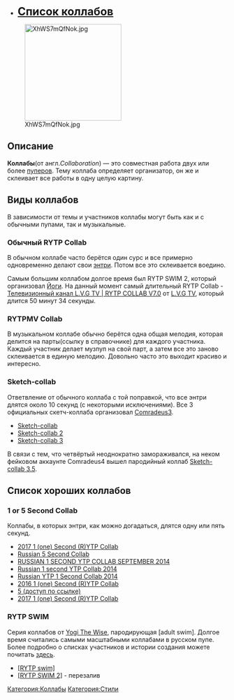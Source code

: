 *'''<span style="font-size:25px;">[[:Категория:Коллабы|Список коллабов]] </span>'''
[[File:XhWS7mQfNok.jpg|none|thumb|221x221px]]

==Описание==
'''Коллабы '''(от англ.'' Collaboration'') — это совместная работа двух или более [[Пуперы|пуперов]]. Тему коллаба определяет организатор, он же и склеивает все работы в одну целую картину.
==Виды коллабов==
В зависимости от темы и участников коллабы могут быть как и с обычными пупами, так и музыкальные. 
===Обычный RYTP Collab===
В обычном коллабе часто берётся один сурс и все примерно одновременно делают свои [[Термины#Э|энтри]]. Потом все это склеивается воедино.

Самым большим коллабом долгое время был RYTP SWIM 2, который организовал [[Yogi The Wise|Йоги]]. На данный момент самый длительный RYTP Collab - [https://www.youtube.com/watch?v=FWrV1m7A3FE Телевизионный канал L.V.G TV | RYTP COLLAB V7.0] от [[L.V.G TV]], который длится 50 минут 34 секунды.
===RYTPMV Collab===
В музыкальном коллабе обычно берётся одна общая мелодия, которая делится на парты(ссылку в справочнике) для каждого участника. Каждый участник делает музпуп на свой парт, а затем все это заново склеивается в единую мелодию. Довольно часто это выходит красиво и интересно.
===Sketch-collab===
Ответвление от обычного коллаба с той поправкой, что все энтри длятся около 10 секунд (с некоторыми исключениями).
Все 3 официальных скетч-коллаба организовал [[Comradeus3]].
*[https://www.youtube.com/watch?v=ZWNHOzwctvo Sketch-collab]
*[https://www.youtube.com/watch?v=Ouk-M_HxZ5w Sketch-collab 2]
*[https://www.youtube.com/watch?v=dAxBnu-SE18 Sketch-collab 3]
В связи с тем, что четвёртый неоднократно замораживался, на неком фейковом аккаунте Comradeus4 вышел пародийный коллаб [https://www.youtube.com/watch?v=2iS5xTwmnOQ Sketch-collab 3.5].
==Список хороших коллабов==
===1 or 5 Second Collab===
Коллабы, в которых энтри, как можно догадаться, длятся одну или пять секунд.
*[https://www.youtube.com/watch?v=7I9Fx_eOUQA 2017 1 (one) Second (R)YTP Collab]
*[https://www.youtube.com/watch?v=bKEdWX2sMq0 Russian 5 Second Collab]
*[https://www.youtube.com/watch?v=knIsBcE_Tdo RUSSIAN 1 SECOND YTP COLLAB SEPTEMBER 2014]
*[https://www.youtube.com/watch?v=ihaSkGOcsXQ Russian 1 second YTP Collab 2014]
*[https://www.youtube.com/watch?v=5xTuQHvIRtc Russian YTP 1 Second Collab 2014]
*[https://www.youtube.com/watch?v=ddYoWcuMfEo 2016 1 (one) Second (R)YTP Collab]
*[https://www.youtube.com/watch?v=gROznUcruT8 5 (доступ по ссылке)]
*[https://www.youtube.com/watch?v=7I9Fx_eOUQA 2017 1 (one) Second (R)YTP Collab]

===RYTP SWIM===
Серия коллабов от [[Yogi The Wise]], пародирующая [adult swim]. Долгое время считались самыми масштабными коллабами в русском пупе. Более подробно о списках участников и истории создания можете почитать [[RYTP SWIM|здесь]].
*[https://www.youtube.com/watch?v=Mrm8ShN--Z4 <nowiki>[RYTP swim]</nowiki>]
*[https://www.youtube.com/watch?v=BsuTEVw4BZ4 <nowiki>[RYTP SWIM 2]</nowiki>] - перезалив
[[Категория:Коллабы]]
[[Категория:Стили]]